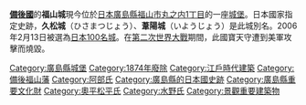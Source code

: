 {{unreferenced|time=2014-08-03T02:22:33+00:00}}
{{日本城郭概要表|
img = Image:Fushimi-Yagura of Fukuyama Castle from platform of Fukuyama Station (Sanyo Shinkansen).jpg|
img_capt = 從[[福山站_(日本)|福山站]]新幹線月台眺望{{maplink|frame=yes|plain=yes|type=point|zoom=14|frame-align=center|frame-width=260}}|
img_width =260px|
name = 福山城|
pref = 廣島縣|
nihongo=福山城|
hiragana=ふくやまじょう|
romaji=Fukuyama-jō|
ar_called = 久松城、葦陽城|
struct = 輪郭式平山城|
tower_struct = 複合式層塔型5重6階（1622年）<br />（1966年以RC結構重建）|
builders = 水野勝成|
build_y = 1622年|
revamp = 阿部氏|
rulers = 水野氏、松平氏、阿部氏|
reject_y = 1874年|
remains = 櫓、門、鐘樓、石垣
|cultural asset = 國家重要文化財（伏見櫓、筋鐵御門）<br />國家史跡<br />福山市重要文化財（鐘樓）
|rebuilding things = 天守、月見櫓、筋鉄御門、御湯殿
|location = {{Coord|34|29|27.74|N|133|21|40.04|E|scale:10000|display=inline,title}}|
}}

'''[[備後國|備後國]]'''的'''福山城'''現今位於[[日本|日本]][[廣島縣|廣島縣]][[福山市|福山市丸之内1丁目]]的一座[[城_(日本)|城堡]]。日本國家指定史跡，'''久松城'''（ひさまつじょう）、'''葦陽城'''（いようじょう）是此城別名。2006年2月13日被選為[[日本100名城|日本100名城]]。在[[第二次世界大戰|第二次世界大戰]]期間，此國寶天守遭到美軍攻擊而燒毀。
{{Commonscat|Fukuyama Castle (Bingo)|position=left}}
{{DEFAULTSORT:Fukuyama Jou}}
{{日本100名城}}
[[Category:廣島縣城堡|Category:廣島縣城堡]]
[[Category:1874年廢除|Category:1874年廢除]]
[[Category:江戶時代建築|Category:江戶時代建築]]
[[Category:備後福山藩|Category:備後福山藩]]
[[Category:阿部氏|Category:阿部氏]]
[[Category:廣島縣的日本國史跡|Category:廣島縣的日本國史跡]]
[[Category:廣島縣重要文化財|Category:廣島縣重要文化財]]
[[Category:奧平松平氏|Category:奧平松平氏]]
[[Category:水野氏|Category:水野氏]]
[[Category:景觀重要建築物|Category:景觀重要建築物]]